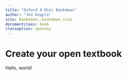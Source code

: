 ```yaml
---
title: "Oxford A Mini Bookdown"
author: "Jen Kepple"
site: bookdown::bookdown_site
documentclass: book
classoption: openany
---
```


# Create your open textbook

Hello, world!
